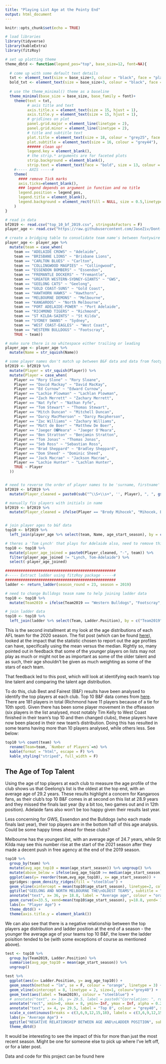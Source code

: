 ```yaml
---
title: "Playing List Age at the Pointy End"
output: html_document
---
```


```r
knitr::opts_chunk$set(echo = TRUE)
```

```r
# load libraries
library(tidyverse)
library(kableExtra)
library(fitzRoy)

# set up plotting theme
theme_dbtd <- function(legend_pos="top", base_size=12, font=NA){
  
  # come up with some default text details
  txt <- element_text(size = base_size+3, colour = "black", face = "plain")
  bold_txt <- element_text(size = base_size+3, colour = "black", face = "bold")
  
  # use the theme_minimal() theme as a baseline
  theme_minimal(base_size = base_size, base_family = font)+
    theme(text = txt,
          # axis title and text
          axis.title.x = element_text(size = 15, hjust = 1),
          axis.title.y = element_text(size = 15, hjust = 1),
          # gridlines on plot
          panel.grid.major = element_line(linetype = 2),
          panel.grid.minor = element_line(linetype = 2),
          # title and subtitle text
          plot.title = element_text(size = 18, colour = "grey25", face = "bold"),
          plot.subtitle = element_text(size = 16, colour = "grey44"),
          ###### clean up!
          legend.key = element_blank(),
          # the strip.* arguments are for faceted plots
          strip.background = element_blank(),
          strip.text = element_text(face = "bold", size = 13, colour = "grey35")) +
    #----- AXIS -----#
    theme(
      #### remove Tick marks
      axis.ticks=element_blank(),
      ### legend depends on argument in function and no title
      legend.position = legend_pos,
      legend.title = element_blank(),
      legend.background = element_rect(fill = NULL, size = 0.5,linetype = 2)
    )
}

```


```r
# read in data
bf2019 <- read.csv("top_10_bf_2019.csv", stringsAsFactors = F)
player_age <- read.csv("https://raw.githubusercontent.com/JaseZiv/Dont-Blame-the-Data-Data-Files/master/analysing_afl_team_age/afl_player_age.csv", stringsAsFactors = F)
```


```r
# create a bridging table to consolidate team name's between footywire and AFL tables
player_age <- player_age %>% 
  mutate(team = case_when(
    team == "ADELAIDE CROWS" ~ "Adelaide",
    team == "BRISBANE LIONS" ~ "Brisbane Lions",
    team == "CARLTON BLUES" ~ "Carlton",
    team == "COLLINGWOOD MAGPIES" ~ "Collingwood",
    team == "ESSENDON BOMBERS" ~ "Essendon",
    team == "FREMANTLE DOCKERS" ~ "Fremantle",
    team == "GREATER WESTERN-SYDNEY-GIANTS" ~ "GWS",
    team == "GEELONG CATS" ~ "Geelong",
    team == "GOLD COAST-SUNS" ~ "Gold Coast",
    team == "HAWTHORN HAWKS" ~ "Hawthorn",
    team == "MELBOURNE DEMONS" ~ "Melbourne",
    team == "KANGAROOS" ~ "North Melbourne",
    team == "PORT ADELAIDE-POWER" ~ "Port Adelaide",
    team == "RICHMOND TIGERS" ~ "Richmond",
    team == "ST KILDA-SAINTS" ~ "St Kilda",
    team == "SYDNEY SWANS" ~ "Sydney",
    team == "WEST COAST-EAGLES" ~ "West Coast",
    team == "WESTERN BULLDOGS" ~ "Footscray",
    TRUE ~ team))

# make sure there is no whitespace either trailing or leading
player_age <- player_age %>% 
  mutate(Name = str_squish(Name))

# some player names don't match up between B&F data and data from footywire
bf2019 <- bf2019 %>% 
  mutate(Player = str_squish(Player)) %>% 
  mutate(Player = case_when(
    Player == "Rory Slone" ~ "Rory Sloane",
    Player == "David Mackay" ~ "David MacKay",
    Player == "Ed Curnow" ~ "Edward Curnow",
    Player == "Lachie Plowman" ~ "Lachlan Plowman",
    Player == "Zach Merrett" ~ "Zachary Merrett",
    Player == "Nat Fyfe" ~ "Nathan Fyfe",
    Player == "Tom Stewart" ~ "Thomas Stewart",
    Player == "Mitch Duncan" ~ "Mitchell Duncan",
    Player == "Darcy MacPherson" ~ "Darcy Macpherson",
    Player == "Zac Williams" ~ "Zachary Williams",
    Player == "Matt de Boer" ~ "Matthew De Boer",
    Player == "Jaeger O�Meara" ~ "Jaeger O'Meara",
    Player == "Ben Stratton" ~ "Benjamin Stratton",
    Player == "Tom Jonas" ~ "Thomas Jonas",
    Player == "Seb Ross" ~ "Sebastian Ross",
    Player == "Brad Sheppard" ~ "Bradley Sheppard",
    Player == "Dom Sheed" ~ "Dominic Sheed",
    Player == "Jack Macrae" ~ "Jackson Macrae",
    Player == "Lachie Hunter" ~ "Lachlan Hunter",
    TRUE ~ Player
  ))


# need to reverse the order of player names to be 'surname, firstname' rather than 'firt_name surname'
bf2019 <- bf2019 %>% 
  mutate(Player_cleaned = paste0(sub("^\\S+\\s+", '', Player), ", ", gsub( " .*$", "", Player)))

# manually fis players with initials in name
bf2019 <- bf2019 %>% 
  mutate(Player_cleaned = ifelse(Player == "Brody Mihocek", "Mihocek, Brody R", ifelse(Player == "Callum Wilkie", "Wilkie, Callum R", ifelse(Player == "Josh Kennedy", "Kennedy, Josh P.", Player_cleaned))))


# join player ages to b&f data
top10 <- bf2019 %>% 
  left_join(player_age %>% select(team, Name, age_start_season), by = c("Player_cleaned" = "Name"))

# theres a 'Tom Lynch' that plays for Adelaide also, need to remove this record
top10 <- top10 %>% 
  mutate(player_age_joined = paste0(Player_cleaned, "-", team)) %>% 
  filter(player_age_joined != "Lynch, Tom-Adelaide") %>% 
  select(-player_age_joined)

##################################################
#----- Extract ladder using fitzRoy package -----#
##################################################
ladder <- return_ladder(season_round = 23, season = 2019)

# need to change Bulldogs teasm name to help joining ladder data
top10 <- top10 %>% 
  mutate(Team2019 = ifelse(Team2019 == "Western Bulldogs", "Footscray", Team2019))

# join ladder data
top10 <- top10 %>% 
  left_join(ladder %>% select(Team, Ladder.Position), by = c("Team2019" = "Team"))
```


This is the second installment at my look at the age distributions of each AFL team for the 2020 season. The fist post (which can be found [here](https://www.dontblamethedata.com/blog/analysing-afl-team-age/)), looked at the impact that the statistic chosen to report out the age profiles can have, specifically using the mean versus the median. Rightly so, many pointed out in feedback that some of the younger players on lists may not play as much or might not be as important as some of the older talent and as such, their age shouldn't be given as much weighting as some of the stars of each team.

That feedback led to this post, which will look at identifying each team's top line talent and comparing the talent age distribution.

To do this, club Best and Fairest (B&F) results have been analysed to identify the top players at each club. Top 10 B&F data comes from [here](https://www.foxsports.com.au/afl/afl-best-and-fairest-winners-2019-club-champion-awards-dates-votes-leaderboards-who-won-each-clubs-best-and-fairest/news-story/a6f87d3cadd61c24aff1ba760da5549c). There are 181 players in total (Richmond have 11 players because of a tie for 10th spot). Given there has been some player movement in the offseason (six players in the list analysed, most notably Tim Kelly to West Coast finished in their team's top 10 and then changed clubs), these players have now been placed in their new team's distribution. Doing this has resulted in some teams having more than 10 players analysed, while others less. See below: 

```r
top10 %>% count(team) %>% 
  rename(Team=team, `Number of Players`=n) %>% 
  kable(format = "html", escape = F) %>%
  kable_styling("striped", full_width = F) 
```


## The Age of Top Talent

Using the age of top players at each club to measure the age profile of the club shows us that Geelong's list is the oldest at the top end, with an average age of 29.2 years. These results highlight a concern for Kangaroos fans, as their club's top 10 B&F comes in at second on this list at 28.9 years and they missed the finals last year (by a bit too, two games out and in 12th position). Adelaide fans also won't be too happy given their results last year.

Less concerning for GWS, Essendon and the Bulldogs (who each made finals last year), their top players are in the bottom half of this age analysis. Could be some happy times ahead for these clubs?

Melbourne has the youngest list, with an average age of 24.7 years, while St Kilda may see this number rise at the start of the 2021 season after they made a decent push in free agency at the end of the 2019 season.


```r
top10 %>% 
  group_by(team) %>% 
  mutate(avg_age_top10 = mean(age_start_season)) %>% ungroup() %>% 
  mutate(above_below = ifelse(avg_age_top10 >= median(age_start_season), "Above", "Below")) %>% 
  ggplot(aes(y= reorder(team,avg_age_top10), x= age_start_season)) +
  ggridges::geom_density_ridges(fill = "steelblue") +
  geom_vline(xintercept = mean(top10$age_start_season), linetype=2, colour = "orange") +
  ggtitle("GEELONG AND NORTH MELBOURNE THE\nOLDEST TEAMS", subtitle = "Melbourne are the youngest") +
  annotate("text", x= 36, y= 18.8, label = "Average age", colour = "orange") +
  geom_curve(x=33.5, xend=mean(top10$age_start_season), y=18.8, yend= 18, curvature = 0.2, arrow = arrow(length = unit(0.2,"cm")), size =1, colour = "orange") +
  labs(x= "Player Age") +
  theme_dbtd() +
  theme(axis.title.y = element_blank())
```


We can also see that there is a negative relationship between the top players age distribution and ladder position at the end of a season - the younger the average age of your teams top 10 B&F, the lower the ladder poisition tended to be (with some exceptions of course as mentioned above).

```r
test <- top10 %>% 
  group_by(Team2019, Ladder.Position) %>% 
  summarise(avg_age_top10 = mean(age_start_season)) %>% 
  ungroup() 

test %>% 
  ggplot(aes(x= Ladder.Position, y= avg_age_top10)) +
  geom_smooth(method = "lm", se = F, colour = "orange", linetype = 3) +
  geom_vline(xintercept = 8, linetype = 2, size=1, colour="grey40") +
  geom_text(aes(label = Team2019), colour = "steelblue") +
  # annotate("text", x= 16, y= 29.5, label = paste0("Correlation: ", round(cor(test$Ladder.Position, test$avg_age_top10), 2)), colour = "orange", size=6) +
  annotate("rect", xmin=0, xmax = 8, ymin=-Inf, ymax = Inf, alpha = 0.2) +
  annotate("text", x= 4, y= 29.5, label = "Top 8", colour = "grey40", size=6) +
  scale_x_continuous(breaks = c(3,6,9,12,15,18), labels = c(3,6,9,12,15,18), limits = c(0,19), name = "Ladder Position") +
  labs(y= "Average Age") +
  ggtitle("NEGATIVE RELATIONSHIP BETWEEN AGE AND\nLADDER POSITION", subtitle = "Correlation of -0.5") +
  theme_dbtd()
```


It would be interesting to see the impact of this for more than just the most recent season. Might be one for someone else to pick up where I've left off, or for a later post.

Data and code for this project can be found here
